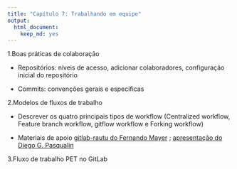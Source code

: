 ```yaml
---
title: "Capítulo 7: Trabalhando em equipe"
output: 
  html_document: 
    keep_md: yes
---
```


1.Boas práticas de colaboração

- Repositórios: níveis de acesso, adicionar colaboradores, configuração 
inicial do repositório

- Commits: convenções gerais e específicas


2.Modelos de fluxos de trabalho

- Descrever os quatro principais tipos de workflow (Centralized workflow,
Feature branch workflow, gitflow workflow e Forking workflow)

- Materiais de apoio <a href="http://git.leg.ufpr.br/leg/gitlab-rautu/blob/master/CONTRIBUTING.md">
gitlab-rautu do Fernando Mayer</a> ; 
<a href="https://prezi.com/_lm8kozmii8n/git-workflow/"> apresentação do Diego G. Pasqualin</a>


3.Fluxo de trabalho PET no GitLab
